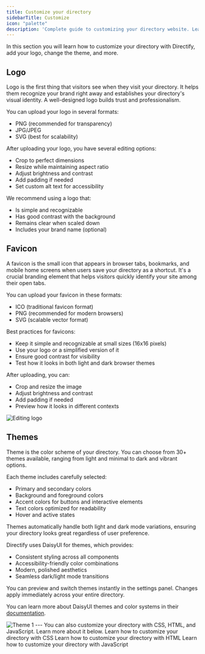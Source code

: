```yaml
---
title: Customize your directory
sidebarTitle: Customize
icon: "palette"
description: 'Complete guide to customizing your directory website. Learn how to add logos, set up favicons, choose from 30+ themes, and implement custom CSS, HTML, and JavaScript for a unique brand identity.'
---
```


In this section you will learn how to customize your directory with Directify, add your logo, change the theme, and more.

## Logo

Logo is the first thing that visitors see when they visit your directory. It helps them recognize your brand right away and establishes your directory's visual identity. A well-designed logo builds trust and professionalism.

You can upload your logo in several formats:
- PNG (recommended for transparency)
- JPG/JPEG
- SVG (best for scalability)

After uploading your logo, you have several editing options:
- Crop to perfect dimensions
- Resize while maintaining aspect ratio
- Adjust brightness and contrast
- Add padding if needed
- Set custom alt text for accessibility

We recommend using a logo that:
- Is simple and recognizable
- Has good contrast with the background
- Remains clear when scaled down
- Includes your brand name (optional)

## Favicon
A favicon is the small icon that appears in browser tabs, bookmarks, and mobile home screens when users save your directory as a shortcut. It's a crucial branding element that helps visitors quickly identify your site among their open tabs.

You can upload your favicon in these formats:
- ICO (traditional favicon format)
- PNG (recommended for modern browsers)
- SVG (scalable vector format)

Best practices for favicons:
- Keep it simple and recognizable at small sizes (16x16 pixels)
- Use your logo or a simplified version of it
- Ensure good contrast for visibility
- Test how it looks in both light and dark browser themes

After uploading, you can:
- Crop and resize the image
- Adjust brightness and contrast
- Add padding if needed
- Preview how it looks in different contexts

<Frame>
    <img src="/images/logo-edit.png" alt="Editing logo" />
</Frame>

## Themes

Theme is the color scheme of your directory. You can choose from 30+ themes available, ranging from light and minimal to dark and vibrant options.

Each theme includes carefully selected:
- Primary and secondary colors
- Background and foreground colors  
- Accent colors for buttons and interactive elements
- Text colors optimized for readability
- Hover and active states

Themes automatically handle both light and dark mode variations, ensuring your directory looks great regardless of user preference.

Directify uses DaisyUI for themes, which provides:
- Consistent styling across all components
- Accessibility-friendly color combinations
- Modern, polished aesthetics
- Seamless dark/light mode transitions

You can preview and switch themes instantly in the settings panel. Changes apply immediately across your entire directory.

You can learn more about DaisyUI themes and color systems in their [documentation](https://daisyui.com/docs/themes/).

<Frame>
    <img src="/images/themes.png" alt="Theme 1" />
</Frame>
---
<Note>
    You can also customize your directory with CSS, HTML, and JavaScript. Learn more about it below.
</Note>

<CardGroup cols={3}>
  <Card
    title="Custom CSS"
    icon="palette"
    href="https://mintlify.com/docs/quickstart">
    Learn how to customize your directory with CSS
  </Card>
  <Card
    title="Custom HTML"
    icon="code"
    href="https://mintlify.com/docs/development">
    Learn how to customize your directory with HTML
  </Card>
  <Card
    title="Custom JavaScript"
    icon="code"
    href="https://mintlify.com/docs/development">
    Learn how to customize your directory with JavaScript
  </Card>
</CardGroup>